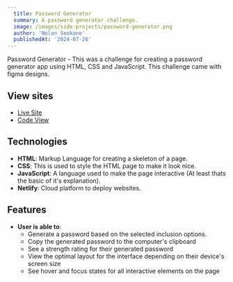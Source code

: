 ```yaml
---
  title: Password Generator
  summary: A password generator challenge.
  image: /images/side-projects/password-generator.png
  author: 'Nolan Seokane'
  publishedAt: '2024-07-26'
---
```


Password Generator - This was a challenge for creating a password generator app
using HTML, CSS and JavaScript. This challenge came with figma designs.

## View sites

- [Live Site](https://nolan-password-generator.netlify.app/)
- [Code View](https://github.com/nseokaneJHB/password-generator)

## Technologies

- **HTML**: Markup Language for creating a skeleton of a page.
- **CSS**: This is used to style the HTML page to make it look nice.
- **JavaScript**: A language used to make the page interactive (At least thats
  the basic of it's explanation).
- **Netlify**: Cloud platform to deploy websites.

## Features

- **User is able to**:
  - Generate a password based on the selected inclusion options.
  - Copy the generated password to the computer's clipboard
  - See a strength rating for their generated password
  - View the optimal layout for the interface depending on their device's screen
    size
  - See hover and focus states for all interactive elements on the page
